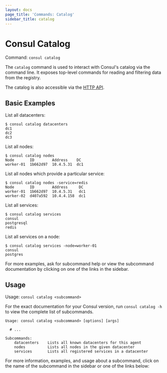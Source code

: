 ```yaml
---
layout: docs
page_title: 'Commands: Catalog'
sidebar_title: catalog
---
```


# Consul Catalog

Command: `consul catalog`

The `catalog` command is used to interact with Consul's catalog via the command
line. It exposes top-level commands for reading and filtering data from the
registry.

The catalog is also accessible via the [HTTP API](/api/catalog).

## Basic Examples

List all datacenters:

```text
$ consul catalog datacenters
dc1
dc2
dc3
```

List all nodes:

```text
$ consul catalog nodes
Node       ID        Address    DC
worker-01  1b662d97  10.4.5.31  dc1
```

List all nodes which provide a particular service:

```text
$ consul catalog nodes -service=redis
Node       ID        Address     DC
worker-01  1b662d97  10.4.5.31   dc1
worker-02  d407a592  10.4.4.158  dc1
```

List all services:

```text
$ consul catalog services
consul
postgresql
redis
```

List all services on a node:

```text
$ consul catalog services -node=worker-01
consul
postgres
```

For more examples, ask for subcommand help or view the subcommand documentation
by clicking on one of the links in the sidebar.

## Usage

Usage: `consul catalog <subcommand>`

For the exact documentation for your Consul version, run `consul catalog -h` to
view the complete list of subcommands.

```text
Usage: consul catalog <subcommand> [options] [args]

  # ...

Subcommands:
    datacenters    Lists all known datacenters for this agent
    nodes          Lists all nodes in the given datacenter
    services       Lists all registered services in a datacenter
```

For more information, examples, and usage about a subcommand, click on the name
of the subcommand in the sidebar or one of the links below:
